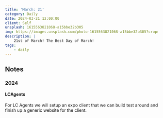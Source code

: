 ```yaml
---
title: 'March: 21'
category: Daily
date: 2024-03-21 12:00:00
client: Self
unsplash: 1615563821068-a15bbe32b305
img: https://images.unsplash.com/photo-1615563821068-a15bbe32b305?crop=entropy&cs=srgb&fm=jpg&ixid=MnwzNjM5Nzd8MHwxfHJhbmRvbXx8fHx8fHx8fDE2ODE3NDg2ODY&ixlib=rb-4.0.3&q=85
description: |
    21st of March! The Best Day of March!
tags:
    - daily
---
```




<MDXJS>

## Notes

</MDXJS>

<MDXJS>

### 2024

<MDXJS>

#### LCAgents

For LC Agents we will setup an expo client that we can build test around and finish up a generic website for the client.


</MDXJS>


</MDXJS>
